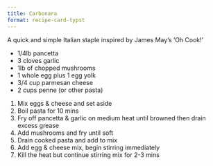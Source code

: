 ```yaml
---
title: Carbonara
format: recipe-card-typst
---
```


`#line(length: 75%)`{=typst}

A quick and simple Italian staple inspired by James May's 'Oh Cook!'

`#text(1.5em)[#underline[Ingredients]]`{=typst}

- 1/4lb pancetta
- 3 cloves garlic
- 1lb of chopped mushrooms
- 1 whole egg plus 1 egg yolk
- 3/4 cup parmesan cheese
- 2 cups penne (or other pasta)

`#text(1.5em)[#underline[Directions]]`{=typst}

1. Mix eggs & cheese and set aside
2. Boil pasta for 10 mins
3. Fry off pancetta & garlic on medium heat until browned then drain excess grease
5. Add mushrooms and fry until soft
6. Drain cooked pasta and add to mix
7. Add egg & cheese mix, begin stirring immediately
8. Kill the heat but continue stirring mix for 2-3 mins